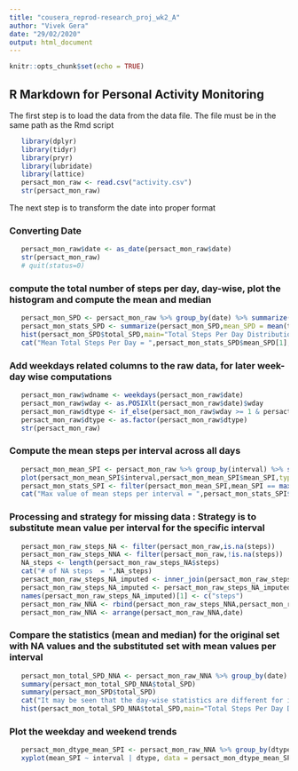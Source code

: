 ```yaml
---
title: "cousera_reprod-research_proj_wk2_A"
author: "Vivek Gera"
date: "29/02/2020"
output: html_document
---
```


```r
knitr::opts_chunk$set(echo = TRUE)
```

## R Markdown for Personal Activity Monitoring ##

The first step is to load the data from the data file. The file must be in the same path as the Rmd script

```r
   library(dplyr)
   library(tidyr)
   library(pryr)
   library(lubridate)
   library(lattice)
   persact_mon_raw <- read.csv("activity.csv")
   str(persact_mon_raw)
```
The next step is to transform the date into proper format

### Converting Date ###


```r
   persact_mon_raw$date <- as_date(persact_mon_raw$date)
   str(persact_mon_raw)
   # quit(status=0)
```
### compute the total number of steps per day, day-wise, plot the histogram and compute the mean and median ###

```r
   persact_mon_SPD <- persact_mon_raw %>% group_by(date) %>% summarize(total_SPD = sum(steps,na.rm = TRUE)) %>% ungroup()
   persact_mon_stats_SPD <- summarize(persact_mon_SPD,mean_SPD = mean(total_SPD), median_SPD = median(total_SPD))
   hist(persact_mon_SPD$total_SPD,main="Total Steps Per Day Distribution",xlab="Total Steps Per Day",ylab="Frequency",col="green")
   cat("Mean Total Steps Per Day = ",persact_mon_stats_SPD$mean_SPD[1],", Median Total Steps Per Day = ",persact_mon_stats_SPD$median_SPD[1])
```
### Add weekdays related columns to the raw data, for later week-day wise computations ###

```r
   persact_mon_raw$wdname <- weekdays(persact_mon_raw$date)
   persact_mon_raw$wday <- as.POSIXlt(persact_mon_raw$date)$wday
   persact_mon_raw$dtype <- if_else(persact_mon_raw$wday >= 1 & persact_mon_raw$wday <= 5,"weekday","weekend","NA")
   persact_mon_raw$dtype <- as.factor(persact_mon_raw$dtype)
   str(persact_mon_raw)
```
### Compute the mean steps per interval across all days ###

```r
   persact_mon_mean_SPI <- persact_mon_raw %>% group_by(interval) %>% summarize(mean_SPI = mean(steps,na.rm = TRUE)) %>% ungroup()
   plot(persact_mon_mean_SPI$interval,persact_mon_mean_SPI$mean_SPI,type="l",col="blue",xlab="interval",ylab="Mean Steps",main="Mean Steps Per Interval")
   persact_mon_stats_SPI <- filter(persact_mon_mean_SPI,mean_SPI == max(mean_SPI))
   cat("Max value of mean steps per interval = ",persact_mon_stats_SPI$mean_SPI[1],", Occurs during interval # ",persact_mon_stats_SPI$interval[1])
```
### Processing and strategy for missing data : Strategy is to substitute mean value per interval for the specific interval ###

```r
   persact_mon_raw_steps_NA <- filter(persact_mon_raw,is.na(steps))
   persact_mon_raw_steps_NNA <- filter(persact_mon_raw,!is.na(steps))
   NA_steps <- length(persact_mon_raw_steps_NA$steps)
   cat("# of NA steps  = ",NA_steps)
   persact_mon_raw_steps_NA_imputed <- inner_join(persact_mon_raw_steps_NA,persact_mon_mean_SPI,by = c("interval"))
   persact_mon_raw_steps_NA_imputed <- persact_mon_raw_steps_NA_imputed[,c(7,2,3,4,5,6)]
   names(persact_mon_raw_steps_NA_imputed)[1] <- c("steps")
   persact_mon_raw_NNA <- rbind(persact_mon_raw_steps_NNA,persact_mon_raw_steps_NA_imputed)
   persact_mon_raw_NNA <- arrange(persact_mon_raw_NNA,date)
```
### Compare the statistics (mean and median) for the original set with NA values and the substituted set with mean values per interval ###

```r
   persact_mon_total_SPD_NNA <- persact_mon_raw_NNA %>% group_by(date) %>% summarize(total_SPD = sum(steps)) %>% ungroup()
   summary(persact_mon_total_SPD_NNA$total_SPD)
   summary(persact_mon_SPD$total_SPD)
   cat("It may be seen that the day-wise statistics are different for imputed values than for the original values")
   hist(persact_mon_total_SPD_NNA$total_SPD,main="Total Steps Per Day Distribution : Missing Values Imputed",xlab="Total Steps Per Day",ylab="Frequency",col="green")
```

### Plot the weekday and weekend trends ###

```r
   persact_mon_dtype_mean_SPI <- persact_mon_raw_NNA %>% group_by(dtype,interval) %>% summarize(mean_SPI = mean(steps)) %>% ungroup()
   xyplot(mean_SPI ~ interval | dtype, data = persact_mon_dtype_mean_SPI, type = "l",col = "red", layout = c(1,2))
```

